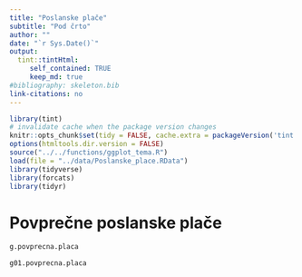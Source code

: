 ```yaml
---
title: "Poslanske plače"
subtitle: "Pod črto"
author: ""
date: "`r Sys.Date()`"
output:
  tint::tintHtml: 
     self_contained: TRUE
     keep_md: true
#bibliography: skeleton.bib
link-citations: no
---
```


```r
library(tint)
# invalidate cache when the package version changes
knitr::opts_chunk$set(tidy = FALSE, cache.extra = packageVersion('tint'))
options(htmltools.dir.version = FALSE)
source("../../functions/ggplot_tema.R")
load(file = "../data/Poslanske_place.RData")
library(tidyverse)
library(forcats)
library(tidyr)
```

# Povprečne poslanske plače

```r
g.povprecna.placa
```

```r
g01.povprecna.placa
```
